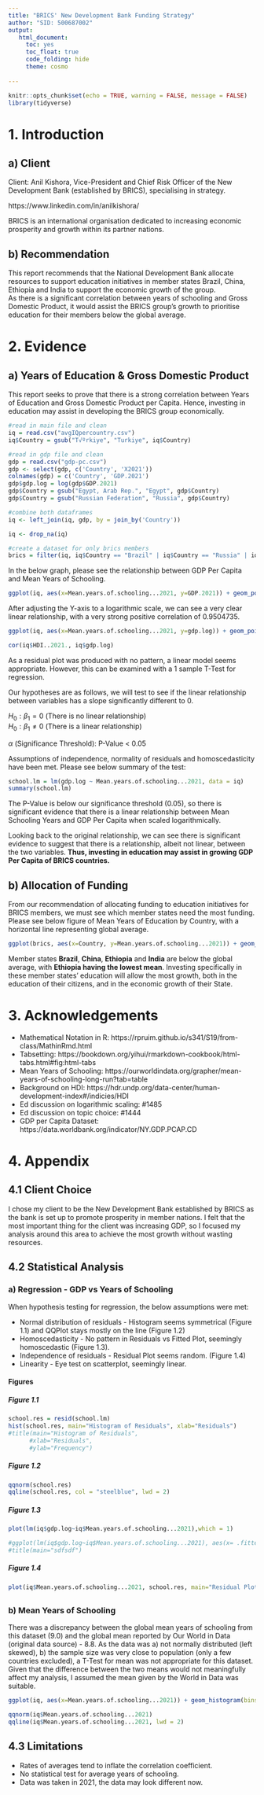 ```yaml
---
title: "BRICS' New Development Bank Funding Strategy"
author: "SID: 500687002"
output: 
   html_document:
     toc: yes
     toc_float: true
     code_folding: hide
     theme: cosmo
     
---
```


```r
knitr::opts_chunk$set(echo = TRUE, warning = FALSE, message = FALSE)
library(tidyverse)
```

# 1. Introduction

## a) Client

Client: Anil Kishora, Vice-President and Chief Risk Officer of the New Development Bank (established by BRICS), specialising in strategy.\

https://www.linkedin.com/in/anilkishora/

BRICS is an international organisation dedicated to increasing economic prosperity and growth within its partner nations.

## b) Recommendation

This report recommends that the National Development Bank allocate resources to support education initiatives in member states Brazil, China, Ethiopia and India to support the economic growth of the group.\
As there is a significant correlation between years of schooling and Gross Domestic Product, it would assist the BRICS group's growth to prioritise education for their members below the global average.

# 2. Evidence

## a) Years of Education & Gross Domestic Product

This report seeks to prove that there is a strong correlation between Years of Education and Gross Domestic Product per Capita. Hence, investing in education may assist in developing the BRICS group economically.

```r
#read in main file and clean
iq = read.csv("avgIQpercountry.csv")
iq$Country = gsub("T√ºrkiye", "Turkiye", iq$Country)

#read in gdp file and clean
gdp = read.csv("gdp-pc.csv")
gdp <- select(gdp, c('Country', 'X2021'))
colnames(gdp) = c('Country', 'GDP.2021')
gdp$gdp.log = log(gdp$GDP.2021)
gdp$Country = gsub("Egypt, Arab Rep.", "Egypt", gdp$Country)
gdp$Country = gsub("Russian Federation", "Russia", gdp$Country)

#combine both dataframes
iq <- left_join(iq, gdp, by = join_by('Country'))

iq <- drop_na(iq)

#create a dataset for only brics members
brics = filter(iq, iq$Country == "Brazil" | iq$Country == "Russia" | iq$Country == "India" | iq$Country == "China" | iq$Country == "South Africa" | iq$Country == "Egypt" | iq$Country == "Ethiopia" | iq$Country == "Iran" | iq$Country == "United Arab Emirates")
```

In the below graph, please see the relationship between GDP Per Capita and Mean Years of Schooling.

```r
ggplot(iq, aes(x=Mean.years.of.schooling...2021, y=GDP.2021)) + geom_point() + geom_jitter() + ggtitle("Mean Years of Schooling vs GDP") + ylab("GDP per Capita") + xlab("Mean Years of Schooling") + theme(plot.title = element_text(hjust = 0.5)) + theme_classic()
```

After adjusting the Y-axis to a logarithmic scale, we can see a very clear linear relationship, with a very strong positive correlation of 0.9504735.

```r
ggplot(iq, aes(x=Mean.years.of.schooling...2021, y=gdp.log)) + geom_point() + geom_jitter() + geom_smooth(method = "lm") + ggtitle("Mean Years of Schooling vs GDP (Scaled Logarithmically)") + ylab("GDP per Capita (Log)") + xlab("Mean Years of Schooling") + theme(plot.title = element_text(hjust = 0.5)) + theme_classic()
```

```r
cor(iq$HDI..2021., iq$gdp.log)
```

As a residual plot was produced with no pattern, a linear model seems appropriate. However, this can be examined with a 1 sample T-Test for regression. 

Our hypotheses are as follows, we will test to see if the linear relationship between variables has a slope significantly different to 0. 

$H_0: β_1 = 0$ (There is no linear relationship)\
$H_0: β_1 ≠ 0$ (There is a linear relationship)

$\alpha$ (Significance Threshold): P-Value < 0.05

Assumptions of independence, normality of residuals and homoscedasticity have been met. Please see below summary of the test:

```r
school.lm = lm(gdp.log ~ Mean.years.of.schooling...2021, data = iq)
summary(school.lm)
```

The P-Value is below our significance threshold (0.05), so there is significant evidence that there is a linear relationship between Mean Schooling Years and GDP Per Capita when scaled logarithmically.

Looking back to the original relationship, we can see there is significant evidence to suggest that there is a relationship, albeit not linear, between the two variables. **Thus, investing in education may assist in growing GDP Per Capita of BRICS countries.**

## b) Allocation of Funding

From our recommendation of allocating funding to education initiatives for BRICS members, we must see which member states need the most funding. Please see below figure of Mean Years of Education by Country, with a horizontal line representing global average.

```r
ggplot(brics, aes(x=Country, y=Mean.years.of.schooling...2021)) + geom_bar(stat = "identity") + geom_hline(yintercept = 8.8) + ggtitle("Mean Years of Schooling by BRICS Member State") + xlab("BRICS Member State") + ylab("Mean Years of Schooling") + theme(plot.title = element_text(hjust = 0.5), axis.text.x = element_text(angle=75,vjust=0.55)) + theme_classic() 
```

Member states **Brazil**, **China**, **Ethiopia** and **India** are below the global average, with **Ethiopia having the lowest mean**. Investing specifically in these member states' education will allow the most growth, both in the education of their citizens, and in the economic growth of their State. 

# 3. Acknowledgements

* Mathematical Notation in R: https://rpruim.github.io/s341/S19/from-class/MathinRmd.html
* Tabsetting: https://bookdown.org/yihui/rmarkdown-cookbook/html-tabs.html#fig:html-tabs
* Mean Years of Schooling: https://ourworldindata.org/grapher/mean-years-of-schooling-long-run?tab=table
* Background on HDI: https://hdr.undp.org/data-center/human-development-index#/indicies/HDI
* Ed discussion on logarithmic scaling: #1485
* Ed discussion on topic choice: #1444
* GDP per Capita Dataset: https://data.worldbank.org/indicator/NY.GDP.PCAP.CD

# 4. Appendix
## 4.1 Client Choice

I chose my client to be the New Development Bank established by BRICS as the bank is set up to promote prosperity in member nations. I felt that the most important thing for the client was increasing GDP, so I focused my analysis around this area to achieve the most growth without wasting resources.

## 4.2 Statistical Analysis
### a) Regression - GDP vs Years of Schooling

When hypothesis testing for regression, the below assumptions were met:

* Normal distribution of residuals - Histogram seems symmetrical (Figure 1.1) and QQPlot stays mostly on the line (Figure 1.2)
* Homoscedasticity - No pattern in Residuals vs Fitted Plot, seemingly homoscedastic (Figure 1.3).
* Independence of residuals - Residual Plot seems random. (Figure 1.4)
* Linearity - Eye test on scatterplot, seemingly linear.

#### Figures {.tabset}

##### Figure 1.1

```r
school.res = resid(school.lm)
hist(school.res, main="Histogram of Residuals", xlab="Residuals")
#title(main="Histogram of Residuals",
      #xlab="Residuals",
      #ylab="Frequency")
```

##### Figure 1.2

```r
qqnorm(school.res)
qqline(school.res, col = "steelblue", lwd = 2) 
```

##### Figure 1.3

```r
plot(lm(iq$gdp.log~iq$Mean.years.of.schooling...2021),which = 1)

#ggplot(lm(iq$gdp.log~iq$Mean.years.of.schooling...2021), aes(x= .fitted, y= .resid)) + geom_point()
#title(main="sdfsdf")
```

##### Figure 1.4

```r
plot(iq$Mean.years.of.schooling...2021, school.res, main="Residual Plot", ylab="Residuals", xlab="Mean Years of Schooling") 
```

## {-}

### b) Mean Years of Schooling

There was a discrepancy between the global mean years of schooling from this dataset (9.0) and the global mean reported by Our World in Data (original data source) - 8.8. As the data was a) not normally distributed (left skewed), b) the sample size was very close to population (only a few countries excluded), a T-Test for mean was not appropriate for this dataset. Given that the difference between the two means would not meaningfully affect my analysis, I assumed the mean given by the World in Data was suitable.

```r
ggplot(iq, aes(x=Mean.years.of.schooling...2021)) + geom_histogram(bins = 8) + stat_function(fun=dnorm, arg=c(mean(iq$Mean.years.of.schooling...2021), sd(iq$Mean.years.of.schooling...2021))) + ggtitle("Distribution of Mean Years of Schooling") + xlab("Mean Years of Schooling") + ylab("Frequency")

qqnorm(iq$Mean.years.of.schooling...2021) 
qqline(iq$Mean.years.of.schooling...2021, lwd = 2) 
```

## 4.3 Limitations

* Rates of averages tend to inflate the correlation coefficient.
* No statistical test for average years of schooling.
* Data was taken in 2021, the data may look different now.
